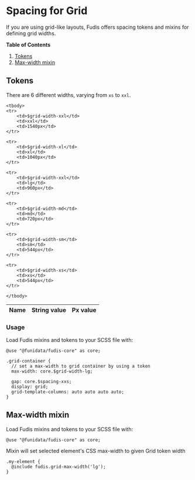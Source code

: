 
<Meta title="Foundations/Spacing/Grid" />

# Spacing for Grid

If you are using grid-like layouts, Fudis offers spacing tokens and mixins for defining grid widths.

**Table of Contents**

1. [Tokens](#tokens)
2. [Max-width mixin](#max-width-mixin)

## Tokens

There are 6 different widths, varying from `xs` to `xxl`.

<table>
    <thead>
    <tr>
        <th>Name</th>
        <th>String value</th>
        <th>Px value</th>
    </tr>
    </thead>

    <tbody>
    <tr>
        <td>$grid-width-xxl</td>
        <td>xxl</td>
        <td>1540px</td>
    </tr>

    <tr>
        <td>$grid-width-xl</td>
        <td>xl</td>
        <td>1040px</td>
    </tr>

    <tr>
        <td>$grid-width-xxl</td>
        <td>lg</td>
        <td>960px</td>
    </tr>

    <tr>
        <td>$grid-width-md</td>
        <td>md</td>
        <td>720px</td>
    </tr>

    <tr>
        <td>$grid-width-sm</td>
        <td>sm</td>
        <td>544px</td>
    </tr>

    <tr>
        <td>$grid-width-xs</td>
        <td>xs</td>
        <td>544px</td>
    </tr>

    </tbody>

</table>

### Usage

Load Fudis mixins and tokens to your SCSS file with:

```
@use "@funidata/fudis-core" as core;
```

```
.grid-container {
  // set a max-width to grid container by using a token
  max-width: core.$grid-width-lg;

  gap: core.$spacing-xxs;
  display: grid;
  grid-template-columns: auto auto auto auto;
}
```

## Max-width mixin

Load Fudis mixins and tokens to your SCSS file with:

```
@use "@funidata/fudis-core" as core;
```

Mixin will set selected element's CSS max-width to given Grid token width

```
.my-element {
  @include fudis.grid-max-width('lg');
}
```
